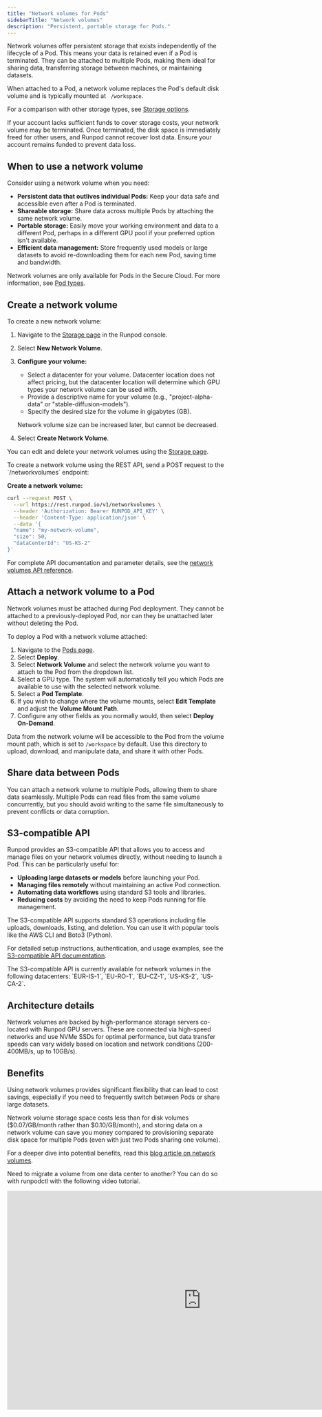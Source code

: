 ```yaml
---
title: "Network volumes for Pods"
sidebarTitle: "Network volumes"
description: "Persistent, portable storage for Pods."
---
```


Network volumes offer persistent storage that exists independently of the lifecycle of a Pod. This means your data is retained even if a Pod is terminated. They can be attached to multiple Pods, making them ideal for sharing data, transferring storage between machines, or maintaining datasets.

When attached to a Pod, a network volume replaces the Pod's default disk volume and is typically mounted at ` /workspace`.

For a comparison with other storage types, see [Storage options](/pods/storage/types).

<Warning>

If your account lacks sufficient funds to cover storage costs, your network volume may be terminated. Once terminated, the disk space is immediately freed for other users, and Runpod cannot recover lost data. Ensure your account remains funded to prevent data loss.

</Warning>

## When to use a network volume

Consider using a network volume when you need:

*   **Persistent data that outlives individual Pods:** Keep your data safe and accessible even after a Pod is terminated.
*   **Shareable storage:** Share data across multiple Pods by attaching the same network volume.
*   **Portable storage:** Easily move your working environment and data to a different Pod, perhaps in a different GPU pool if your preferred option isn't available.
*   **Efficient data management:** Store frequently used models or large datasets to avoid re-downloading them for each new Pod, saving time and bandwidth.

<Note>

  Network volumes are only available for Pods in the Secure Cloud. For more information, see [Pod types](/pods/overview#pod-types).

</Note>

## Create a network volume

<Tabs>
<Tab title="Web">
To create a new network volume:

1.  Navigate to the [Storage page](https://www.console.runpod.io/user/storage) in the Runpod console.
2.  Select **New Network Volume**.
3.  **Configure your volume:**
    * Select a datacenter for your volume. Datacenter location does not affect pricing, but the datacenter location will determine which GPU types your network volume can be used with.
    *   Provide a descriptive name for your volume (e.g., "project-alpha-data" or "stable-diffusion-models").
    *   Specify the desired size for the volume in gigabytes (GB).
    
    <Warning>
    
    Network volume size can be increased later, but cannot be decreased.
    
    </Warning>

4.  Select **Create Network Volume**.

You can edit and delete your network volumes using the [Storage page](https://www.console.runpod.io/user/storage).

</Tab>

<Tab title="REST API">
To create a network volume using the REST API, send a POST request to the `/networkvolumes` endpoint:

**Create a network volume:**
```bash
curl --request POST \
  --url https://rest.runpod.io/v1/networkvolumes \
  --header 'Authorization: Bearer RUNPOD_API_KEY' \
  --header 'Content-Type: application/json' \
  --data '{
  "name": "my-network-volume",
  "size": 50,
  "dataCenterId": "US-KS-2"
}'
```

For complete API documentation and parameter details, see the [network volumes API reference](/api-reference/network-volumes/POST/networkvolumes).

</Tab>

</Tabs>

## Attach a network volume to a Pod

<Note>

Network volumes must be attached during Pod deployment. They cannot be attached to a previously-deployed Pod, nor can they be unattached later without deleting the Pod.

</Note>

To deploy a Pod with a network volume attached:

1. Navigate to the [Pods page](https://www.console.runpod.io/pods).
2. Select **Deploy**.
3. Select **Network Volume** and select the network volume you want to attach to the Pod from the dropdown list.
4. Select a GPU type. The system will automatically tell you which Pods are available to use with the selected network volume.
5. Select a **Pod Template**.
5. If you wish to change where the volume mounts, select **Edit Template** and adjust the **Volume Mount Path**.
4. Configure any other fields as you normally would, then select **Deploy On-Demand**.

Data from the network volume will be accessible to the Pod from the volume mount path, which is set to `/workspace` by default. Use this directory to upload, download, and manipulate data, and share it with other Pods.

## Share data between Pods

You can attach a network volume to multiple Pods, allowing them to share data seamlessly. Multiple Pods can read files from the same volume concurrently, but you should avoid writing to the same file simultaneously to prevent conflicts or data corruption.

## S3-compatible API

Runpod provides an S3-compatible API that allows you to access and manage files on your network volumes directly, without needing to launch a Pod. This can be particularly useful for:

- **Uploading large datasets or models** before launching your Pod.
- **Managing files remotely** without maintaining an active Pod connection.
- **Automating data workflows** using standard S3 tools and libraries.
- **Reducing costs** by avoiding the need to keep Pods running for file management.

The S3-compatible API supports standard S3 operations including file uploads, downloads, listing, and deletion. You can use it with popular tools like the AWS CLI and Boto3 (Python).

For detailed setup instructions, authentication, and usage examples, see the [S3-compatible API documentation](/serverless/storage/s3-api).

<Note>
The S3-compatible API is currently available for network volumes in the following datacenters: `EUR-IS-1`, `EU-RO-1`, `EU-CZ-1`, `US-KS-2`, `US-CA-2`.
</Note>

## Architecture details

Network volumes are backed by high-performance storage servers co-located with Runpod GPU servers. These are connected via high-speed networks and use NVMe SSDs for optimal performance, but data transfer speeds can vary widely based on location and network conditions (200-400MB/s, up to 10GB/s).

## Benefits

Using network volumes provides significant flexibility that can lead to cost savings, especially if you need to frequently switch between Pods or share large datasets.

Network volume storage space costs less than for disk volumes (\$0.07/GB/month rather than \$0.10/GB/month), and storing data on a network volume can save you money compared to provisioning separate disk space for multiple Pods (even with just two Pods sharing one volume).

For a deeper dive into potential benefits, read this [blog article on network volumes](https://blog.runpod.io/four-reasons-to-set-up-a/).

Need to migrate a volume from one data center to another? You can do so with runpodctl with the following video tutorial. 

<iframe width="900" height="508" src="https://www.youtube.com/embed/gnSLRrlBfcA" title="How to Clone Network Volumes Using Runpodctl" frameborder="0" allow="accelerometer; autoplay; clipboard-write; encrypted-media; gyroscope; picture-in-picture; web-share" referrerpolicy="strict-origin-when-cross-origin" allowfullscreen></iframe>

